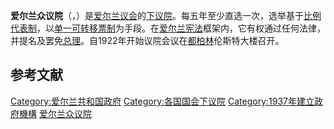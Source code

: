 {{about|[[爱尔兰议会|爱尔兰议会]][[下議院|下議院]]|爱尔兰语同为“Dáil Éireann”的、存在于1919年—1922年的[[爱尔兰共和国_(1919年－1922年)|爱尔兰共和国]]立法机构|爱尔兰议会 (1919年－1922年)}}
{{update|time=2016-06-22T04:20:50+00:00}}
{{Unreferenced|time=2012-04-04T13:25:42+00:00 }}
{{NoteTA
|G1=People
|1=zh-tw:邁克·馬丁;zh-hk:米高·馬田;
}}
{{Infobox Legislature
|background_color  = #009b48
|text_color        = white
|name              = 爱尔兰众议院
|native_name=Dáil Éireann
|coa_pic           = Oireachtas logo.svg
|coa_res           = 130px
|session_room      = Dáil Chamber.jpg
|house_type        = 下议院
|body              = 
|leader1_type      = {{Link-en|愛爾蘭眾議院主席|Ceann Comhairle|議長}}
|leader1           = {{tsl|en|Seán Ó Fearghaíl|肖恩·奥法奇尔}}
|party1            = [[共和黨_(愛爾蘭)|共和党]]
|election1         = 2016年3月10日
|leader2_type      = [[愛爾蘭總理|愛爾蘭總理]]
|leader2           = [[邁克·馬丁|邁克·馬丁]]
|election2         = 
|party2            = 共和党
|leader3_type      = 反對派領袖
|leader3           = [[瑪麗·盧·麥當勞|瑪麗·盧·麥當勞]]
|election3         = 
|party3            = [[新芬黨|新芬黨]]
|legislature       = 第33届众议院
|members           = 160
|structure1        = Current Dáil Éireann composition.svg
|structure1_res    = 270px
|structure1_alt    = 当前政党构成
|political_groups1 = '''聯合執政 (84)'''
:{{Color box|#66BB66|border=darkgray}} [[共和黨_(愛爾蘭)|共和黨]] (37)
:{{Color box|{{Party meta/color/愛爾蘭統一黨}}|border=darkgray}} [[愛爾蘭統一黨|愛爾蘭統一黨]] (35) 
:{{Color box|{{Party meta/color/綠黨 (愛爾蘭)}}|border=darkgray}} [[綠黨_(愛爾蘭)|綠黨]] (12)
'''在野 (75)'''
:{{Color box|{{Party_meta/color/新芬黨}}|border=darkgray}} [[新芬黨|新芬黨]] (37) 
:{{Color box|{{Party meta/color/工黨 (愛爾蘭)}}|border=darkgray}} [[工黨_(愛爾蘭)|工黨]] (6) 
:{{Color box|#752F8B|border=darkgray}} {{le|社會民主黨 (愛爾蘭)|Social Democrats (Ireland)|社會民主黨}} (6)
:{{nowrap|{{Color box|#8E2420|border=darkgray}} [[團結－人民先於利潤|團結－人民先於利潤]] (5)}}
:{{Color box|#FFC0CB|border=darkgray}} [[爭取變革獨立人士|爭取變革獨立人士]] (1)
:{{Color box|#44532A|border=darkgray}} {{le|联合 (政党)|Aontú|联合}} (1)
:{{Color box|#DDDDDD|border=darkgray}} [[独立人士|独立人士]] (19)
'''議長'''（1 — Seán Ó Fearghaíl)
|last_election1    = 2020年2月8日
|meeting_place     = 眾議院議事廳<br/>[[都柏林|都柏林]][[伦斯特府|伦斯特府]]
|website           = {{URL|http://www.oireachtas.ie}}
}}
'''爱尔兰众议院'''（{{lang-ga|Dáil Éireann}}，{{IPA-ga|d̪ˠaːlʲ ˈeːrʲən̪ˠ}}）是[[爱尔兰议会|爱尔兰议会]]的[[下议院|下议院]]。每五年至少直选一次，选举基于[[比例代表制|比例代表制]]，以[[单一可转移票制|单一可转移票制]]为手段。在[[爱尔兰宪法|爱尔兰宪法]]框架内，它有权通过任何法律，并提名及罢免[[爱尔兰总理|总理]]。自1922年开始议院会议在[[都柏林|都柏林]]伦斯特大楼召开。

== 参考文献 ==
{{Reflist}}
{{國家下議院}}
[[Category:爱尔兰共和国政府|Category:爱尔兰共和国政府]]
[[Category:各国国会下议院|Category:各国国会下议院]]
[[Category:1937年建立政府機構|Category:1937年建立政府機構]]
[[Category:爱尔兰众议院|]]
